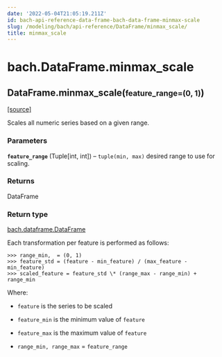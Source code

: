 ```yaml
---
date: '2022-05-04T21:05:19.211Z'
id: bach-api-reference-data-frame-bach-data-frame-minmax-scale
slug: /modeling/bach/api-reference/DataFrame/minmax_scale/
title: minmax_scale
---
```


# bach.DataFrame.minmax_scale

<div className="method">

<h2 className="signature-method"><span className="additional-name">DataFrame.</span><span className="name">minmax_scale(</span><small className="parameter-list"><span className="parameter" id="feature_range">feature_range=(0, 1)</span></small>)</h2>


&#8203;<span className="view-source">[[source]](https://github.com/objectiv/objectiv-analytics/blob/main/bach/bach/dataframe.py)</span>

<div className="content">

Scales all numeric series based on a given range.


### Parameters

**`feature_range`** (Tuple[int, int]) – `tuple(min, max)` desired range to use for scaling.



### Returns

DataFrame



### Return type

[bach.dataframe.DataFrame](/modeling/bach/api-reference/DataFrame/index.mdx)


Each transformation per feature is performed as follows:

```pycon3
>>> range_min,  = (0, 1)
>>> feature_std = (feature - min_feature) / (max_feature - min_feature)
>>> scaled_feature = feature_std \* (range_max - range_min) + range_min
```

Where:
* `feature` is the series to be scaled


* `feature_min` is the minimum value of `feature`


* `feature_max` is the maximum value of `feature`


* `range_min, range_max` = `feature_range`





</div>


</div>
